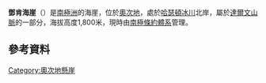 {{coord|79|57|S|155|58|E|source:GNIS|display=title}}

'''鄧肯海崖'''（{{lang-en|Duncan Bluff}}）是[[南極洲|南極洲]]的海崖，位於[[奧次地|奧次地]]，處於[[哈瑟頓冰川|哈瑟頓冰川]]北岸，屬於[[達爾文山脈_(南極洲)|達爾文山脈]]的一部分，海拔高度1,800米，現時由[[南極條約體系|南極條約體系]]管理。

==參考資料==
{{cite gnis | type = antarid | id = 18183| name = Duncan Bluff| accessdate = 2012-02-02}}

{{DEFAULTSORT:Duncan Bluff}}
[[Category:奧次地懸崖|Category:奧次地懸崖]]


{{OatesLand-geo-stub}}